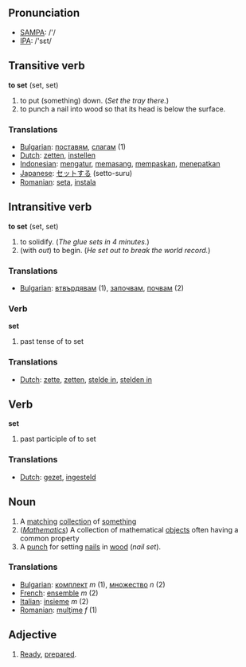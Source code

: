 == Pronunciation ==
*[[w:SAMPA|SAMPA]]: /'/
*[[w:IPA|IPA]]: /'sεt/

== Transitive verb ==

'''to set''' (set, set)

# to put (something) down.  (''Set the tray there.'')
# to punch a nail into wood so that its head is below the surface.


=== Translations ===
*[[Bulgarian]]: [[поставям]], [[слагам]] (1)
*[[Dutch]]: [[zetten]], [[instellen]]
*[[Indonesian]]: [[atur|mengatur]], [[pasang|memasang]], [[pas|mempaskan]], [[tepat|menepatkan]]
*[[Japanese]]: [[セット]]する (setto-suru)
*[[Romanian]]: [[seta]], [[instala]]

== Intransitive verb ==

'''to set''' (set, set)

# to solidify. (''The glue sets in 4 minutes.'')
# (with ''out'') to begin.  (''He set out to break the world record.'')


=== Translations ===

*[[Bulgarian]]: [[втвърдявам]] (1), [[започвам]], [[почвам]] (2)

=== Verb ===

'''set'''

# past tense of to set

=== Translations ===
*[[Dutch]]: [[zette]], [[zetten]], [[stelde in]], [[stelden in]]

== Verb ==

'''set'''

# past participle of to set

=== Translations ===
*[[Dutch]]: [[gezet]], [[ingesteld]]

== Noun ==

# A [[match]]ing [[collection]] of [[something]]
# (''[[Mathematics]]'') A collection of mathematical [[object]]s often having a common property
# A [[punch]] for setting [[nail]]s in [[wood]] (''nail set'').

=== Translations ===
*[[Bulgarian]]: [[комплект]] ''m'' (1), [[множество]] ''n'' (2)
*[[French]]:  [[ensemble]] ''m'' (2)
*[[Italian]]: [[insieme]] ''m'' (2)
*[[Romanian]]: [[mulţime]] ''f'' (1)

== Adjective==

# [[Ready]], [[prepared]].